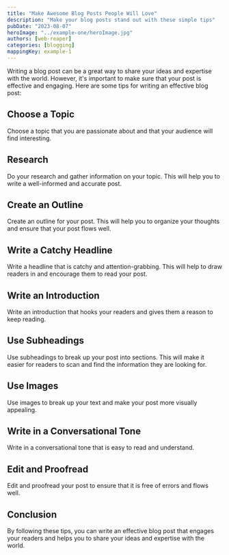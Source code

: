 ```yaml
---
title: "Make Awesome Blog Posts People Will Love"
description: "Make your blog posts stand out with these simple tips"
pubDate: "2023-08-07"
heroImage: "../example-one/heroImage.jpg"
authors: [web-reaper]
categories: [blogging]
mappingKey: example-1
---
```


Writing a blog post can be a great way to share your ideas and expertise with the world. However, it's important to make sure that your post is effective and engaging. Here are some tips for writing an effective blog post:

## Choose a Topic

Choose a topic that you are passionate about and that your audience will find interesting.

## Research

Do your research and gather information on your topic. This will help you to write a well-informed and accurate post.

## Create an Outline

Create an outline for your post. This will help you to organize your thoughts and ensure that your post flows well.

## Write a Catchy Headline

Write a headline that is catchy and attention-grabbing. This will help to draw readers in and encourage them to read your post.

## Write an Introduction

Write an introduction that hooks your readers and gives them a reason to keep reading.

## Use Subheadings

Use subheadings to break up your post into sections. This will make it easier for readers to scan and find the information they are looking for.

## Use Images

Use images to break up your text and make your post more visually appealing.

## Write in a Conversational Tone

Write in a conversational tone that is easy to read and understand.

## Edit and Proofread

Edit and proofread your post to ensure that it is free of errors and flows well.

## Conclusion

By following these tips, you can write an effective blog post that engages your readers and helps you to share your ideas and expertise with the world.
